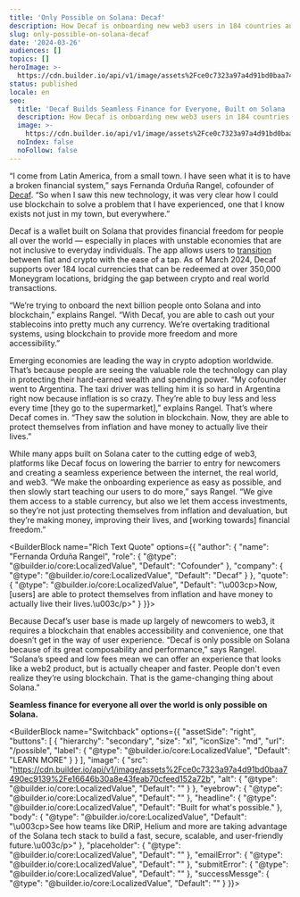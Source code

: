 ```yaml
---
title: 'Only Possible on Solana: Decaf'
description: How Decaf is onboarding new web3 users in 184 countries and counting.
slug: only-possible-on-solana-decaf
date: '2024-03-26'
audiences: []
topics: []
heroImage: >-
  https://cdn.builder.io/api/v1/image/assets%2Fce0c7323a97a4d91bd0baa7490ec9139%2F014dbccce1d64385a3b2bba443692d87
status: published
locale: en
seo:
  title: 'Decaf Builds Seamless Finance for Everyone, Built on Solana  '
  description: How Decaf is onboarding new web3 users in 184 countries and counting.
  image: >-
    https://cdn.builder.io/api/v1/image/assets%2Fce0c7323a97a4d91bd0baa7490ec9139%2F014dbccce1d64385a3b2bba443692d87
  noIndex: false
  noFollow: false
---
```



<YouTube videoId="Xxwwjp62s54" />


“I come from Latin America, from a small town. I have seen what it is to have a broken financial system,” says Fernanda Orduña Rangel, cofounder of [Decaf](https://www.decaf.so/). “So when I saw this new technology, it was very clear how I could use blockchain to solve a problem that I have experienced, one that I know exists not just in my town, but everywhere.” 

Decaf is a wallet built on Solana that provides financial freedom for people all over the world — especially in places with unstable economies that are not inclusive to everyday individuals. The app allows users to [transition](https://solana.com/solutions/payments-and-commerce) between fiat and crypto with the ease of a tap. As of March 2024, Decaf supports over 184 local currencies that can be redeemed at over 350,000 Moneygram locations, bridging the gap between crypto and real world transactions. 

“We’re trying to onboard the next billion people onto Solana and into blockchain,” explains Rangel. “With Decaf, you are able to cash out your stablecoins into pretty much any currency. We’re overtaking traditional systems, using blockchain to provide more freedom and more accessibility.” 

Emerging economies are leading the way in crypto adoption worldwide. That’s because people are seeing the valuable role the technology can play in protecting their hard-earned wealth and spending power. “My cofounder went to Argentina. The taxi driver was telling him it is so hard in Argentina right now because inflation is so crazy. They’re able to buy less and less every time \[they go to the supermarket\],” explains Rangel. That’s where Decaf comes in. “They saw the solution in blockchain. Now, they are able to protect themselves from inflation and have money to actually live their lives.” 

While many apps built on Solana cater to the cutting edge of web3, platforms like Decaf focus on lowering the barrier to entry for newcomers and creating a seamless experience between the internet, the real world, and web3. “We make the onboarding experience as easy as possible, and then slowly start teaching our users to do more,” says Rangel. “We give them access to a stable currency, but also we let them access investments, so they’re not just protecting themselves from inflation and devaluation, but they’re making money, improving their lives, and \[working towards\] financial freedom.”

<BuilderBlock name="Rich Text Quote" options={{
  "author": {
    "name": "Fernanda Orduña Rangel",
    "role": {
      "@type": "@builder.io/core:LocalizedValue",
      "Default": "Cofounder"
    },
    "company": {
      "@type": "@builder.io/core:LocalizedValue",
      "Default": "Decaf"
    }
  },
  "quote": {
    "@type": "@builder.io/core:LocalizedValue",
    "Default": "\u003cp>Now, [users] are able to protect themselves from inflation and have money to actually live their lives.\u003c/p>"
  }
}}>

</BuilderBlock>

Because Decaf’s user base is made up largely of newcomers to web3, it requires a blockchain that enables accessibility and convenience, one that doesn’t get in the way of user experience. “Decaf is only possible on Solana because of its great composability and performance,” says Rangel. “Solana’s speed and low fees mean we can offer an experience that looks like a web2 product, but is actually cheaper and faster. People don't even realize they’re using blockchain. That is the game-changing thing about Solana.”

**Seamless finance for everyone all over the world is only possible on Solana.**

<BuilderBlock name="Switchback" options={{
  "assetSide": "right",
  "buttons": [
    {
      "hierarchy": "secondary",
      "size": "xl",
      "iconSize": "md",
      "url": "/possible",
      "label": {
        "@type": "@builder.io/core:LocalizedValue",
        "Default": "LEARN MORE"
      }
    }
  ],
  "image": {
    "src": "https://cdn.builder.io/api/v1/image/assets%2Fce0c7323a97a4d91bd0baa7490ec9139%2Fe16646b30a8e43feab70cfeed152a72b",
    "alt": {
      "@type": "@builder.io/core:LocalizedValue",
      "Default": ""
    }
  },
  "eyebrow": {
    "@type": "@builder.io/core:LocalizedValue",
    "Default": ""
  },
  "headline": {
    "@type": "@builder.io/core:LocalizedValue",
    "Default": "Built for what's possible."
  },
  "body": {
    "@type": "@builder.io/core:LocalizedValue",
    "Default": "\u003cp>See how teams like DRiP, Helium and more are taking advantage of the Solana tech stack to build a fast, secure, scalable, and user-friendly future.\u003c/p>"
  },
  "placeholder": {
    "@type": "@builder.io/core:LocalizedValue",
    "Default": ""
  },
  "emailError": {
    "@type": "@builder.io/core:LocalizedValue",
    "Default": ""
  },
  "submitError": {
    "@type": "@builder.io/core:LocalizedValue",
    "Default": ""
  },
  "successMessge": {
    "@type": "@builder.io/core:LocalizedValue",
    "Default": ""
  }
}}>

</BuilderBlock>

